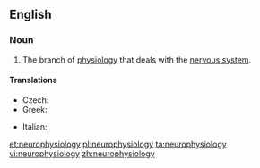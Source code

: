 ==English==
{{wikipedia}}
===Noun===
{{en-noun|-}}

# {{context|physiology|neuroscience}} The branch of [[physiology]] that deals with the [[nervous system]].

====Translations====
{{trans-top|branch of physiology that deals with the nervous system}}
* Czech: {{t-|cs|neurofyziologie|f}}
* Greek: {{t+|el|νευροφυσιολογία|f|tr=nevrofisiología}}
{{trans-mid}}
* Italian: {{t-|it|neurofisiologia|f}}
{{trans-bottom}}

[[et:neurophysiology]]
[[pl:neurophysiology]]
[[ta:neurophysiology]]
[[vi:neurophysiology]]
[[zh:neurophysiology]]